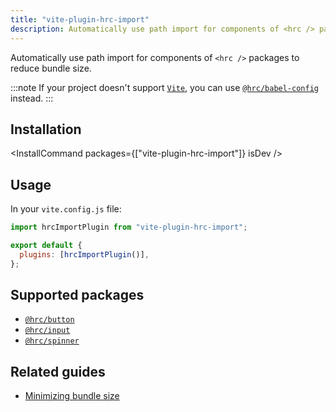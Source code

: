 ```yaml
---
title: "vite-plugin-hrc-import"
description: Automatically use path import for components of <hrc /> packages to reduce bundle size
---
```



Automatically use path import for components of `<hrc />` packages to reduce bundle size.

:::note
If your project doesn't support [`Vite`](https://vitejs.dev/), you can use
[`@hrc/babel-config`](/hrc/packages/babel-config) instead.
:::

## Installation

<InstallCommand packages={["vite-plugin-hrc-import"]} isDev />

## Usage

In your `vite.config.js` file:

```js
import hrcImportPlugin from "vite-plugin-hrc-import";

export default {
  plugins: [hrcImportPlugin()],
};
```

## Supported packages

- [`@hrc/button`](../button)
- [`@hrc/input`](../input)
- [`@hrc/spinner`](../spinner)

## Related guides

- [Minimizing bundle size](/hrc/guides/minimizing-bundle-size)
